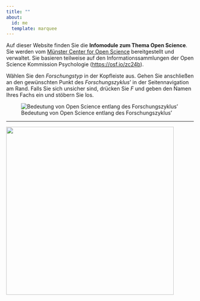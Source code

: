 ```yaml
---
title: ""
about:
  id: me
  template: marquee
---
```


Auf dieser Website finden Sie die **Infomodule zum Thema Open Science**. Sie werden vom [Münster Center for Open Science](https://www.uni-muenster.de/MueCOS/index.html) bereitgestellt und verwaltet. Sie basieren teilweise auf den Informationssammlungen der Open Science Kommission Psychologie (<https://osf.io/zc24b>).

::: callout-tip
Wählen Sie den *Forschungstyp* in der Kopfleiste aus. Gehen Sie anschließen an den gewünschten Punkt des *Forschungszyklus*' in der Seitennavigation am Rand. Falls Sie sich unsicher sind, drücken Sie *F* und geben den Namen Ihres Fachs ein und stöbern Sie los.
:::

![Bedeutung von Open Science entlang des Forschungszyklus'](images/Open-Science-Kreislauf.png){fig-alt="In der Mitte steht Open Science. Drum herum ist ein eckiger zyklischer Prozess mit vier Punkten: Offene Dokumentation der Ableitung neuer Forschugnsfragen und Hypothesen des Forschungsplans, 2. offene Dokumentation der verwendeten Materialien und erhobenen Daten. 3. offene Veröffentlichugn der Forschungsergebnisse. Und 4. offene Kommunikation der Forschugnsergebnisse."}

------------------------------------------------------------------------

[![](images/mücos_logo.jpg){fig-alt="MüCOS Logo: Sechs graue und blaue Dreiecke, daneben steht MüCOS Münster Center for Open Science" width="450"}](https://www.uni-muenster.de/MueCOS/index.html)
